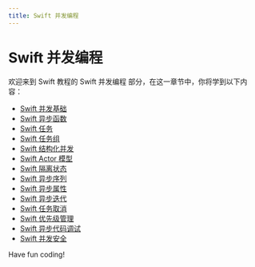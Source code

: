 ```yaml
---
title: Swift 并发编程
---
```


# Swift 并发编程

欢迎来到 Swift 教程的 Swift 并发编程 部分，在这一章节中，你将学到以下内容：

- [Swift 并发基础](./0-swift-concurrency-basics.mdx)
- [Swift 异步函数](./1-swift-asynchronous-functions.mdx)
- [Swift 任务](./2-swift-tasks.mdx)
- [Swift 任务组](./3-swift-task-force.mdx)
- [Swift 结构化并发](./4-swift-structured-concurrency.mdx)
- [Swift Actor 模型](./5-swift-actor-model.mdx)
- [Swift 隔离状态](./6-swift-isolate-status.mdx)
- [Swift 异步序列](./7-swift-asynchronous-sequence.mdx)
- [Swift 异步属性](./8-swift-async-properties.mdx)
- [Swift 异步迭代](./9-swift-asynchronous-iteration.mdx)
- [Swift 任务取消](./10-swift-task-cancellation.mdx)
- [Swift 优先级管理](./11-swift-priority-management.mdx)
- [Swift 异步代码调试](./12-swift-asynchronous-code-debugging.mdx)
- [Swift 并发安全](./13-swift-concurrency-safety.mdx)

Have fun coding!